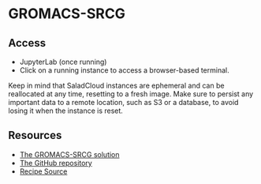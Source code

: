 # GROMACS-SRCG

## Access
- <Link url={`https://${props.networking.dns}/lab`}>JupyterLab</Link> (once running)
- Click on a running instance to access a browser-based terminal.

Keep in mind that SaladCloud instances are ephemeral and can be reallocated at any time, resetting to a fresh image. Make sure to persist any important data to a remote location, such as S3 or a database, to avoid losing it when the instance is reset.

## Resources

- [The GROMACS-SRCG solution](https://docs.salad.com/guides/molecular-dynamics-simulation/gromacs-srcg)
- [The GitHub repository](https://github.com/SaladTechnologies/mds/tree/main/gromacs-srcg)
- [Recipe Source](https://github.com/SaladTechnologies/salad-recipes/tree/master/recipes/gromacs-srcg)